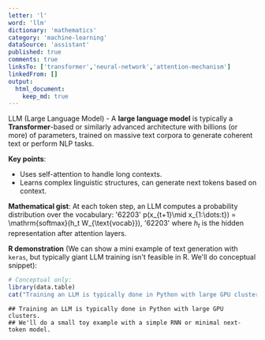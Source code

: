 ```yaml
---
letter: 'l'
word: 'llm'
dictionary: 'mathematics'
category: 'machine-learning'
dataSource: 'assistant'
published: true
comments: true
linksTo: ['transformer','neural-network','attention-mechanism']
linkedFrom: []
output:
  html_document:
    keep_md: true
---
```




<a id="llm">LLM (Large Language Model)</a> - A **large language model** is typically a **Transformer**-based or similarly advanced architecture with billions (or more) of parameters, trained on massive text corpora to generate coherent text or perform NLP tasks.

**Key points**:
- Uses self-attention to handle long contexts.
- Learns complex linguistic structures, can generate next tokens based on context.

**Mathematical gist**:
At each token step, an LLM computes a probability distribution over the vocabulary:
'62203'
p(x_{t+1}\mid x_{1:\dots:t}) = \mathrm{softmax}(h_t W_{\text{vocab}}),
'62203'
where $h_t$ is the hidden representation after attention layers.

**R demonstration** (We can show a mini example of text generation with `keras`, but typically giant LLM training isn't feasible in R. We'll do conceptual snippet):


``` r
# Conceptual only:
library(data.table)
cat("Training an LLM is typically done in Python with large GPU clusters.\nWe'll do a small toy example with a simple RNN or minimal next-token model.")
```

```
## Training an LLM is typically done in Python with large GPU clusters.
## We'll do a small toy example with a simple RNN or minimal next-token model.
```

